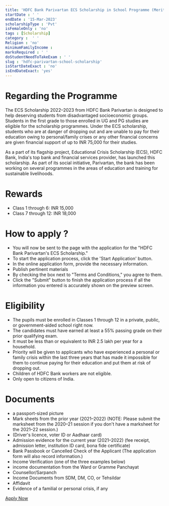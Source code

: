 ```yaml
---
title: 'HDFC Bank Parivartan ECS Scholarship in School Programme (Merit-cum-Need Based) 2022-23'
startDate : ' '
endDate : '15-Mar-2023'
scholarshipType : 'Pvt'
isFemaleOnly : 'no'
tags : [Scholarship]
category :  ' '
Religion : 'no'
minimumFamilyIncome :
marksRequired : ' '
doStudentNeedToTakeExam : ' '
slug : 'hdfc-parivartan-school-scholarship'
isStartDateExact : 'no'
isEndDateExact: 'yes'
---
```


# Regarding the Programme
The ECS Scholarship 2022–2023 from HDFC Bank Parivartan is designed to help deserving students from disadvantaged socioeconomic groups. 
Students in the first grade to those enrolled in UG and PG studies are eligible for the scholarship programmes. Under the ECS scholarship,
students who are at danger of dropping out and are unable to pay for their education owing to personal/family crises or any other financial concerns are given financial support of up to INR 75,000 for their studies. 

As a part of its flagship project, Educational Crisis Scholarship (ECS), HDFC Bank, India's top bank and financial services provider,
has launched this scholarship. As part of its social initiative, Parivartan, the bank has been working on several programmes
in the areas of education and training for sustainable livelihoods.


# Rewards
 - Class 1 through 6: INR 15,000
 - Class 7 through 12: INR 18,000


# How to apply ?
 - You will now be sent to the page with the application for the "HDFC Bank Parivartan's ECS Scholarship."
 - To start the application process, click the 'Start Application' button.
 - In the online application form, provide the necessary information.
 - Publish pertinent materials
 - By checking the box next to "Terms and Conditions," you agree to them. 
 - Click the "Submit" button to finish the application process if all the information you entered is accurately shown on the preview screen.


# Eligibility
 - The pupils must be enrolled in Classes 1 through 12 in a private, public, or government-aided school right now.
 - The candidates must have earned at least a 55% passing grade on their prior qualifying exam. 
 - It must be less than or equivalent to INR 2.5 lakh per year for a household.
 - Priority will be given to applicants who have experienced a personal or family crisis within the last three years that has made it impossible for them to continue paying for their education and put them at risk of dropping out. 
 - Children of HDFC Bank workers are not eligible.
 - Only open to citizens of India.


# Documents
 - a passport-sized picture
 - Mark sheets from the prior year (2021–2022) (NOTE: Please submit the marksheet from the 2020–21 session if you don't have a marksheet for the 2021–22 session.)
 - (Driver's licence, voter ID or Aadhaar card) 
 - Admission evidence for the current year (2021–2022) (fee receipt, admission letter, institution ID card, bona fide certificate)
 - Bank Passbook or Cancelled Check of the Applicant (The application form will also record information.)
 - Income Verification (one of the three examples below)
 - income documentation from the Ward or Gramme Panchayat 
 - Counsellor/Sarpanch
 - Income Documents from SDM, DM, CO, or Tehsildar
 - Affidavit
 - Evidence of a familial or personal crisis, if any


[Apply Now]()